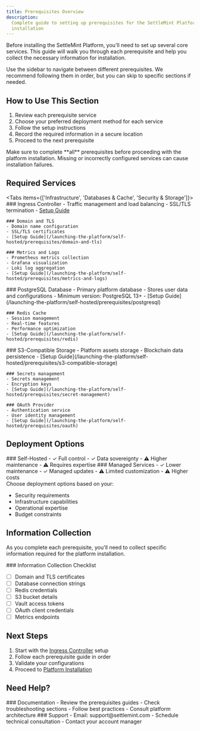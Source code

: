```yaml
---
title: Prerequisites Overview
description:
  Complete guide to setting up prerequisites for the SettleMint Platform
  installation
---
```



Before installing the SettleMint Platform, you'll need to set up several core
services. This guide will walk you through each prerequisite and help you
collect the necessary information for installation.

<Callout type="info">
  Use the sidebar to navigate between different prerequisites. We recommend
  following them in order, but you can skip to specific sections if needed.
</Callout>

## How to Use This Section

1. Review each prerequisite service
2. Choose your preferred deployment method for each service
3. Follow the setup instructions
4. Record the required information in a secure location
5. Proceed to the next prerequisite

<Callout type="warning">
  Make sure to complete **all** prerequisites before proceeding with the
  platform installation. Missing or incorrectly configured services can cause
  installation failures.
</Callout>

## Required Services

<Tabs items={['Infrastructure', 'Databases & Cache', 'Security & Storage']}>
  <Tab value="Infrastructure">
    ### Ingress Controller
    - Traffic management and load balancing
    - SSL/TLS termination
    - [Setup Guide](/launching-the-platform/self-hosted/prerequisites/ingress-controller)

    ### Domain and TLS
    - Domain name configuration
    - SSL/TLS certificates
    - [Setup Guide](/launching-the-platform/self-hosted/prerequisites/domain-and-tls)

    ### Metrics and Logs
    - Prometheus metrics collection
    - Grafana visualization
    - Loki log aggregation
    - [Setup Guide](/launching-the-platform/self-hosted/prerequisites/metrics-and-logs)

  </Tab>

  <Tab value="Databases & Cache">
    ### PostgreSQL Database
    - Primary platform database
    - Stores user data and configurations
    - Minimum version: PostgreSQL 13+
    - [Setup Guide](/launching-the-platform/self-hosted/prerequisites/postgresql)

    ### Redis Cache
    - Session management
    - Real-time features
    - Performance optimization
    - [Setup Guide](/launching-the-platform/self-hosted/prerequisites/redis)

  </Tab>

  <Tab value="Security & Storage">
    ### S3-Compatible Storage
    - Platform assets storage
    - Blockchain data persistence
    - [Setup Guide](/launching-the-platform/self-hosted/prerequisites/s3-compatible-storage)

    ### Secrets management
    - Secrets management
    - Encryption keys
    - [Setup Guide](/launching-the-platform/self-hosted/prerequisites/secret-management)

    ### OAuth Provider
    - Authentication service
    - User identity management
    - [Setup Guide](/launching-the-platform/self-hosted/prerequisites/oauth)

  </Tab>
</Tabs>

## Deployment Options

<div className="grid grid-cols-1 md:grid-cols-2 gap-6 mb-8">
  <Card>
    ### Self-Hosted
    - ✓ Full control
    - ✓ Data sovereignty
    - ⚠ Higher maintenance
    - ⚠ Requires expertise
  </Card>

  <Card>
    ### Managed Services
    - ✓ Lower maintenance
    - ✓ Managed updates
    - ⚠ Limited customization
    - ⚠ Higher costs
  </Card>
</div>

<Callout>
Choose deployment options based on your:

- Security requirements
- Infrastructure capabilities
- Operational expertise
- Budget constraints
  </Callout>

## Information Collection

As you complete each prerequisite, you'll need to collect specific information
required for the platform installation.

<Callout type="success">
### Information Collection Checklist

- [ ] Domain and TLS certificates
- [ ] Database connection strings
- [ ] Redis credentials
- [ ] S3 bucket details
- [ ] Vault access tokens
- [ ] OAuth client credentials
- [ ] Metrics endpoints
  </Callout>

## Next Steps

1. Start with the
   [Ingress Controller](/launching-the-platform/self-hosted/prerequisites/ingress-controller)
   setup
2. Follow each prerequisite guide in order
3. Validate your configurations
4. Proceed to
   [Platform Installation](/launching-the-platform/self-hosted/platform-installation)

## Need Help?

<div className="grid grid-cols-1 md:grid-cols-2 gap-6 mb-8">
  <Card>
    ### Documentation
    - Review the prerequisites guides
    - Check troubleshooting sections
    - Follow best practices
    - Consult platform architecture
  </Card>

  <Card>
    ### Support
    - Email: support@settlemint.com
    - Schedule technical consultation
    - Contact your account manager
  </Card>
</div>
